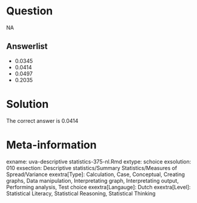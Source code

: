 Question
========

NA

Answerlist
----------
* 0.0345
* 0.0414
* 0.0497
* 0.2035

Solution
========

The correct answer is  0.0414

Meta-information
================
exname: uva-descriptive statistics-375-nl.Rmd
extype: schoice
exsolution: 010
exsection: Descriptive statistics/Summary Statistics/Measures of Spread/Variance
exextra[Type]: Calculation, Case, Conceptual, Creating graphs, Data manipulation, Interpretating graph, Interpretating output, Performing analysis, Test choice
exextra[Langauge]: Dutch
exextra[Level]: Statistical Literacy, Statistical Reasoning, Statistical Thinking
